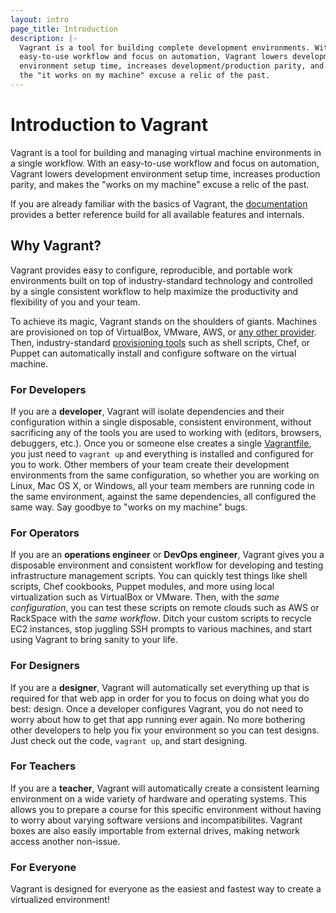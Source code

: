 ```yaml
---
layout: intro
page_title: Introduction
description: |-
  Vagrant is a tool for building complete development environments. With an
  easy-to-use workflow and focus on automation, Vagrant lowers development
  environment setup time, increases development/production parity, and makes
  the "it works on my machine" excuse a relic of the past.
---
```


# Introduction to Vagrant

Vagrant is a tool for building and managing virtual machine environments in a
single workflow. With an easy-to-use workflow and focus on automation, Vagrant
lowers development environment setup time, increases production parity, and
makes the "works on my machine" excuse a relic of the past.

If you are already familiar with the basics of Vagrant, the
[documentation](/vagrant/docs) provides a better reference build for all
available features and internals.

## Why Vagrant?

Vagrant provides easy to configure, reproducible, and portable work environments
built on top of industry-standard technology and controlled by a single
consistent workflow to help maximize the productivity and flexibility of you and
your team.

To achieve its magic, Vagrant stands on the shoulders of giants. Machines
are provisioned on top of VirtualBox, VMware, AWS, or
[any other provider](/vagrant/docs/providers/). Then, industry-standard
[provisioning tools](/vagrant/docs/provisioning/)
such as shell scripts, Chef, or Puppet can automatically install
and configure software on the virtual machine.

### For Developers

If you are a **developer**, Vagrant will isolate dependencies and their
configuration within a single disposable, consistent environment, without
sacrificing any of the tools you are used to working with (editors, browsers,
debuggers, etc.). Once you or someone else creates a single
[Vagrantfile](/vagrant/docs/vagrantfile/), you just need to `vagrant up` and everything
is installed and configured for you to work. Other members of your team create
their development environments from the same configuration, so whether you are
working on Linux, Mac OS X, or Windows, all your team members are running code
in the same environment, against the same dependencies, all configured the same
way. Say goodbye to "works on my machine" bugs.

### For Operators

If you are an **operations engineer** or **DevOps engineer**, Vagrant gives you a disposable
environment and consistent workflow for developing and testing infrastructure
management scripts. You can quickly test things like shell scripts, Chef
cookbooks, Puppet modules, and more using local virtualization such as
VirtualBox or VMware. Then, with the _same configuration_, you can test these
scripts on remote clouds such as AWS or RackSpace with the _same workflow_.
Ditch your custom scripts to recycle EC2 instances, stop juggling SSH prompts to
various machines, and start using Vagrant to bring sanity to your life.

### For Designers

If you are a **designer**, Vagrant will automatically set everything up that is
required for that web app in order for you to focus on doing what you do best:
design. Once a developer configures Vagrant, you do not need to worry about how
to get that app running ever again. No more bothering other developers to help
you fix your environment so you can test designs. Just check out the code,
`vagrant up`, and start designing.

### For Teachers

If you are a **teacher**, Vagrant will automatically create a consistent learning
environment on a wide variety of hardware and operating systems. This allows you
to prepare a course for this specific environment without having to worry about
varying software versions and incompatibilites. Vagrant boxes are also easily
importable from external drives, making network access another non-issue.

### For Everyone

Vagrant is designed for everyone as the easiest and fastest way to create a
virtualized environment!
